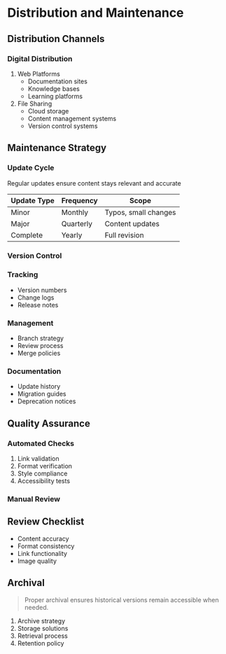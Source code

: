 # Distribution and Maintenance

## Distribution Channels

### Digital Distribution

1. Web Platforms
   - Documentation sites
   - Knowledge bases
   - Learning platforms

2. File Sharing
   - Cloud storage
   - Content management systems
   - Version control systems

## Maintenance Strategy

### Update Cycle

::: {.callout-note}
Regular updates ensure content stays relevant and accurate
:::

| Update Type | Frequency | Scope |
|-------------|-----------|-------|
| Minor | Monthly | Typos, small changes |
| Major | Quarterly | Content updates |
| Complete | Yearly | Full revision |

### Version Control

::: {.panel-tabset}
### Tracking
- Version numbers
- Change logs
- Release notes

### Management
- Branch strategy
- Review process
- Merge policies

### Documentation
- Update history
- Migration guides
- Deprecation notices
:::

## Quality Assurance

### Automated Checks

1. Link validation
2. Format verification
3. Style compliance
4. Accessibility tests

### Manual Review

::: {.callout-tip}
## Review Checklist
- Content accuracy
- Format consistency
- Link functionality
- Image quality
:::

## Archival

> Proper archival ensures historical versions remain accessible when needed.

1. Archive strategy
2. Storage solutions
3. Retrieval process
4. Retention policy
